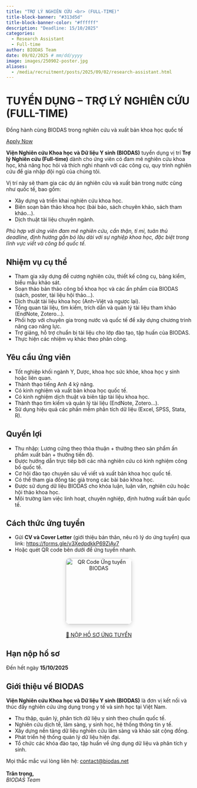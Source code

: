 ```yaml
---
title: "TRỢ LÝ NGHIÊN CỨU <br> (FULL-TIME)"
title-block-banner: "#313d5d"
title-block-banner-color: "#ffffff"
description: "Deadline: 15/10/2025"
categories:
  - Research Assistant
  - Full-time
author: BIODAS Team
date: 09/02/2025 # mm/dd/yyyy
image: images/250902-poster.jpg
aliases: 
  - /media/recruitment/posts/2025/09/02/research-assistant.html
---
```



```{=html}
<!-- Gắn file CSS -->
<link rel="stylesheet" href="section-recruitment-template.css">

<body class="section-recruitment-template">

  <!-- HERO -->
  <div class="hero">
    <h1>TUYỂN DỤNG – TRỢ LÝ NGHIÊN CỨU (FULL-TIME)</h1>
    <p>Đồng hành cùng BIODAS trong nghiên cứu và xuất bản khoa học quốc tế</p>
    <a href="#apply" class="btn-action glow">Apply Now</a>
  </div>

  <!-- MAIN -->
  <div class="layout">

    <!-- Giới thiệu -->
    <section class="slide-left">
      <p><strong>Viện Nghiên cứu Khoa học và Dữ liệu Y sinh (BIODAS)</strong> tuyển dụng vị trí <strong>Trợ lý Nghiên cứu (Full-time)</strong> dành cho ứng viên có đam mê nghiên cứu khoa học, khả năng học hỏi và thích nghi nhanh với các công cụ, quy trình nghiên cứu để gia nhập đội ngũ của chúng tôi.</p>
      <p>Vị trí này sẽ tham gia các dự án nghiên cứu và xuất bản trong nước cũng như quốc tế, bao gồm:</p>
      <ul>
        <li>Xây dựng và triển khai nghiên cứu khoa học.</li>
        <li>Biên soạn bản thảo khoa học (bài báo, sách chuyên khảo, sách tham khảo…).</li>
        <li>Dịch thuật tài liệu chuyên ngành.</li>
      </ul>
      <p><em>Phù hợp với ứng viên đam mê nghiên cứu, cẩn thận, tỉ mỉ, tuân thủ deadline, định hướng gắn bó lâu dài với sự nghiệp khoa học, đặc biệt trong lĩnh vực viết và công bố quốc tế.</em></p>
    </section>

    <!-- Nhiệm vụ -->
    <section class="slide-right">
      <h2>Nhiệm vụ cụ thể</h2>
      <div class="callout callout-note">
        <ul>
          <li>Tham gia xây dựng đề cương nghiên cứu, thiết kế công cụ, bảng kiểm, biểu mẫu khảo sát.</li>
          <li>Soạn thảo bản thảo công bố khoa học và các ấn phẩm của BIODAS (sách, poster, tài liệu hội thảo…).</li>
          <li>Dịch thuật tài liệu khoa học (Anh–Việt và ngược lại).</li>
          <li>Tổng quan tài liệu, tìm kiếm, trích dẫn và quản lý tài liệu tham khảo (EndNote, Zotero…).</li>
          <li>Phối hợp với chuyên gia trong nước và quốc tế để xây dựng chương trình nâng cao năng lực.</li>
          <li>Trợ giảng, hỗ trợ chuẩn bị tài liệu cho lớp đào tạo, tập huấn của BIODAS.</li>
          <li>Thực hiện các nhiệm vụ khác theo phân công.</li>
        </ul>
      </div>
    </section>

    <!-- Yêu cầu -->
    <section class="slide-left">
      <h2>Yêu cầu ứng viên</h2>
      <div class="callout callout-note">
        <ul>
          <li>Tốt nghiệp khối ngành Y, Dược, khoa học sức khỏe, khoa học y sinh hoặc liên quan.</li>
          <li>Thành thạo tiếng Anh 4 kỹ năng.</li>
          <li>Có kinh nghiệm và xuất bản khoa học quốc tế.</li>
          <li>Có kinh nghiệm dịch thuật và biên tập tài liệu khoa học.</li>
          <li>Thành thạo tìm kiếm và quản lý tài liệu (EndNote, Zotero...).</li>
          <li>Sử dụng hiệu quả các phần mềm phân tích dữ liệu (Excel, SPSS, Stata, R).</li>
        </ul>
      </div>
    </section>

    <!-- Quyền lợi -->
    <section class="slide-right">
      <h2>Quyền lợi</h2>
      <div class="callout callout-tip">
        <ul>
          <li>Thu nhập: Lương cứng theo thỏa thuận + thưởng theo sản phẩm ấn phẩm xuất bản + thưởng tiến độ.</li>
          <li>Được hướng dẫn trực tiếp bởi các nhà nghiên cứu có kinh nghiệm công bố quốc tế.</li>
          <li>Cơ hội đào tạo chuyên sâu về viết và xuất bản khoa học quốc tế.</li>
          <li>Có thể tham gia đồng tác giả trong các bài báo khoa học.</li>
          <li>Được sử dụng dữ liệu BIODAS cho khóa luận, luận văn, nghiên cứu hoặc hội thảo khoa học.</li>
          <li>Môi trường làm việc linh hoạt, chuyên nghiệp, định hướng xuất bản quốc tế.</li>
        </ul>
      </div>
    </section>

    <!-- Cách thức ứng tuyển -->
    <section id="apply" class="slide-left">
      <h2>Cách thức ứng tuyển</h2>
      <div class="callout callout-tip">
        <ul>
          <li>Gửi <strong>CV và Cover Letter</strong> (giới thiệu bản thân, nêu rõ lý do ứng tuyển) qua link:  
            <a href="https://forms.gle/v3XedpdkkP69ZjAv7" target="_blank">https://forms.gle/v3XedpdkkP69ZjAv7</a></li>
          <li>Hoặc quét QR code bên dưới để ứng tuyển nhanh.</li>
        </ul>
        <div style="text-align:center; margin-top:10px;">
          <img src="images/250902-qrcode.jpeg" alt="QR Code Ứng tuyển BIODAS" width="180" style="border-radius:12px; box-shadow:0 4px 12px rgba(0,0,0,0.15);">
        </div>
        <div style="text-align:center; margin-top:20px;">
          <a href="https://forms.gle/v3XedpdkkP69ZjAv7" class="btn-action glow">📩 NỘP HỒ SƠ ỨNG TUYỂN</a>
        </div>
      </div>
    </section>

    <!-- Hạn nộp -->
    <section class="slide-right">
      <h2>Hạn nộp hồ sơ</h2>
      <div class="callout callout-important">
        Đến hết ngày <strong>15/10/2025</strong>
      </div>
    </section>

    <!-- Giới thiệu BIODAS -->
    <section class="slide-left">
      <h2>Giới thiệu về BIODAS</h2>
      <p><strong>Viện Nghiên cứu Khoa học và Dữ liệu Y sinh (BIODAS)</strong> là đơn vị kết nối và thúc đẩy nghiên cứu ứng dụng trong y tế và sinh học tại Việt Nam.</p>
      <div class="callout callout-note">
        <ul>
          <li>Thu thập, quản lý, phân tích dữ liệu y sinh theo chuẩn quốc tế.</li>
          <li>Nghiên cứu dịch tễ, lâm sàng, y sinh học, hệ thống thông tin y tế.</li>
          <li>Xây dựng nền tảng dữ liệu nghiên cứu lâm sàng và khảo sát cộng đồng.</li>
          <li>Phát triển hệ thống quản lý dữ liệu hiện đại.</li>
          <li>Tổ chức các khóa đào tạo, tập huấn về ứng dụng dữ liệu và phân tích y sinh.</li>
        </ul>
      </div>
    </section>

    <!-- Footer -->
    <div class="footer-note">
      Mọi thắc mắc vui lòng liên hệ: <a href="mailto:contact@biodas.net">contact@biodas.net</a><br><br>
      <strong>Trân trọng,</strong><br>
      <em>BIODAS Team</em>
    </div>
  </div>

<!-- Gắn file JS -->
<script src="section-recruitment-template.js"></script>
</body>

```